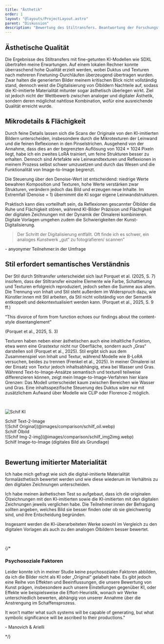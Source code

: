 ```yaml
---
title: "Ästhetik"
order: 1
layout: "@layouts/ProjectLayout.astro"
parent: "Diskussion"
description: "Bewertung des Stiltransfers. Beantwortung der Forschungsfrage aus technologischer Machbarkeit."
---
```




## Ästhetische Qualität

Die Ergebnisse des Stiltransfers mit fine-getunten KI-Modellen wie SDXL übertrafen meine Erwartungen. Auf einem lokalen Rechner konnte überraschend hohe Qualität erzielt werden, wobei Duktus und Texturen nach mehreren Finetuning-Durchläufen überzeugend übertragen wurden. Zwar halten die generierten Bilder meinem kritischen Blick nicht vollständig stand, dennoch weist die Digitalisierung von Ölbildern Nachteile auf, sodass die KI-imitierte Materialität mitunter sogar ästhetisch überlegen wirkt. Ziel ist jedoch nicht der Wettbewerb zwischen analoger und digitaler Ästhetik, sondern deren möglichst nahtlose Kombination, wofür eine ausreichende Qualität erreicht wurde.

## Mikrodetails & Flächigkeit

Durch feine Details lassen sich die Scans der Originale von den KI-imitierten Bildern unterscheiden, insbesondere durch die Mikrotexturen der Leinwand und die feinen Reflexionen in den Pinselstrichen. Ausgehend von der Annahme, dass dies an der begrenzten Auflösung von 1024 × 1024 Pixeln liegt, habe ich ein zweites LoRA trainiert, um feine Strukturen besser zu erhalten. Dennoch sind Artefakte wie Leinwandtexturen und Reflexionen in meinem Prozess selbst schwer umzusetzen und durch das Wesen und die Funktionalität von Image-to-Image begrenzt.

Die Steuerung über den Denoise-Wert ist entscheidend: niedrige Werte bewahren Komposition und Texturen, hohe Werte verstärken zwar Strukturen, verändern jedoch das Bild und erzeugen neue Inhalte. Im Extremfall (Denoise = 1) übernimmt die KI sogar eigene Leinwandstrukturen.

Praktisch kann dies vorteilhaft sein, da Reflexionen gescannter Ölbilder die Ruhe und Flächigkeit stören, während KI-Bilder Präzision und Flächigkeit der digitalen Zeichnungen mit der Dynamik der Ölmalerei kombinieren. Digitale Vorlagen umgehen zudem die Schwierigkeiten der Kunst-Digitalisierung.

<blockquote class="quote">Der Schritt der Digitalisierung entfällt. Oft finde ich es schwer, ein analoges Kunstwerk „gut“ zu fotografieren/ scannen”</blockquote >
<div class="citation">- anyonymer Teilnehmer:in der Umfrage</div>

<div class="grid grid-cols-2">
<ImageZoom src={schuh1} alt="Bild vom Schuh" zoom={2} lensSize={250} />
<div class="max-w-[85%] mt-6">
<ImageZoom src={schuh2} alt="Bild vom Schuh" zoom={2} lensSize={250} />
</div>
</div>


## Stil erfordert semantisches Verständnis

Der Stil durch Stiltransfer unterscheidet sich laut Porquet et al. (2025, S. 7) insofern, dass der Stiltransfer einzelne Elemente wie Farbe, Schattierung und Texturen erfolgreich reproduziert, jedoch selten die Summe aus allem.
Die Trennung von Inhalt und Stil steht außerdem im Widerspruch dazu, wie Künstler:innen mit Stil arbeiten, da Stil nicht vollständig von der Semantik entkoppelt und dekontextualisiert werden kann. (Porquet et al., 2025, S. 9 ff.)


<p class="quote">“This divorce of form from function echoes our findings about the content-style disentanglement” <div class="citation">(Porquet et al., 2025, S. 3)</div></p>

Texturen haben neben einer ästhetischen auch eine inhaltliche Funktion, etwa wenn eine Grastextur nicht nur Oberfläche, sondern auch „Gras“ darstellen soll (Porquet et al., 2025). Stil ergibt sich aus dem Zusammenspiel von Inhalt und Textur, während Modelle wie B-LoRA versuchen, beides zu trennen (Frenkel et al., 2025). In meiner Ölmalerei ist der Einsatz von Textur jedoch inhaltsabhängig, etwa bei Wasser und Gras. Während Text-to-Image-Ansätze semantisch und texturell teilweise differenzieren können, zeigt mein Image-to-Image-Verfahren hier klare Grenzen: Das Modell unterscheidet kaum zwischen Bereichen wie Wasser und Gras. Eine inhaltsspezifische Steuerung des Duktus wäre nur mit zusätzlichem Aufwand über Modelle wie CLIP oder Florence-2 möglich.

<br />

![Schif KI](@images/comparison/schilf_ki.png)
<div class="image-source">Schilf Text-2-Image</div>
![Schif Original](@images/comparison/schilf_oil.webp)
<div class="image-source">Schilf Ölbild</div>
![Schif Img-2-img](@images/comparison/schilf_img2img.webp)
<div class="image-source">Schilf Image-to-Image (digitales Bild als Grundlage)</div>

<br  />

## Bewertung imitierter Materialität

Ich habe mich gefragt wie sich die digital-imitierte Materialität formalästhetisch bewertet werden und wie diese wiederum im Verhältnis zu den digitalen Zeichnungen unterscheiden.

Ich habe meinen ästhetischen Test so aufgebaut, dass ich die originalen Ölzeichnungen mit den KI-imitierten sowie die KI-imitierten mit den digitalen Zeichnungen jeweils verglichen habe. Die Teilnehmer:innen der Befragung sollten angeben, welches Bild sie besser finden oder ob sie gleichwertig sind, und ihre Entscheidung begründen.
<br />
<p class="text-xl font-bold keep-visible">Insgesamt werden die KI-überarbeiteten Werke sowohl im Vergleich zu den digitalen Vorlagen als auch zu den analogen Ölbildern besser bewertet.</p>


<ChartSwitcher client:load />

<br />

{/* <div class="keep-hidden">

### Psychosoziale Faktoren

Leider konnte ich in meiner Studie keine psychosozialen Faktoren abbilden, da ich die Bilder nicht als KI oder „Original“ gelabelt habe. Es gibt jedoch eine Reihe von Effekten und Beeinflussungen, die unsere Bewertung von Kunst prägen, insbesondere auch unsere Einstellungen gegenüber KI, oder Effekte wie beispielsweise die Effort-Heuristik, wonach wir Werke unterschiedlich bewerten, abhängig von unserer Annahme über die Anstrengung im Schaffensprozess.
<br />
<p class="quote text-2xl">It won’t matter what such systems will be capable of generating, but what symbolic significance will be ascribed to their productions."<div class="citation">- Manovich & Arielli</div></p>

</div> */}



